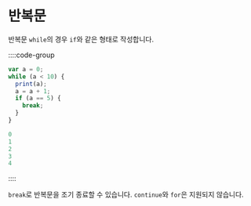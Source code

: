 # 반복문

반복문 `while`의 경우 `if`와 같은 형태로 작성합니다.

::::code-group

```js [while.planet]
var a = 0;
while (a < 10) {
  print(a);
  a = a + 1;
  if (a == 5) {
    break;
  }
}
```

```py [결과]
0
1
2
3
4
```

::::

`break`로 반복문을 조기 종료할 수 있습니다.
`continue`와 `for`은 지원되지 않습니다.
